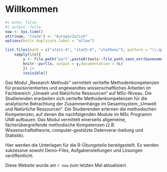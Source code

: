 
# Willkommen {.unnumbered .unlisted}


```r
#| echo: false
#| output: false
now <- Sys.time()
attr(now, "tzone") <- "Europe/Zurich"
options(knitr.duplicate.label = "allow")

list.files(path = c("stat1-4", "stat5-8", "statKons"), pattern = "\\.qmd$", recursive = TRUE,full.names = TRUE) |>
    sapply(\(x){
        y <- file.path("purl",paste0(tools::file_path_sans_ext(basename(x)),".R"))
        knitr::purl(x, output = y,documentation = 0L)
        }) |>
        invisible()
```


Das Modul „Research Methods" vermittelt vertiefte Methodenkompetenzen für praxisorientiertes und angewandtes wissenschaftliches Arbeiten im Fachbereich „Umwelt und Natürliche Ressourcen" auf MSc-Niveau. Die Studierenden erarbeiten sich vertiefte Methodenkompetenzen für die analytische Betrachtung der Zusammenhänge im Gesamtsystem „Umwelt und Natürliche Ressourcen". Die Studierenden erlernen die methodischen Kompetenzen, auf denen die nachfolgenden Module im MSc Programm UNR aufbauen. Das Modul vermittelt einerseits allgemeine, fächerübergreifende methodische Kompetenzen (z.B. Wissenschaftstheorie, computer-gestützte Datenverar-beitung und Statistik).

Hier werden die Unterlagen für die R-Übungsteile bereitgestellt. Es werden sukzessive sowohl Demo-Files, Aufgabenstellungen und Lösungen veröffentlicht.

Diese Website wurde am `r now` zum letzten Mal aktualisiert.



```r

```


